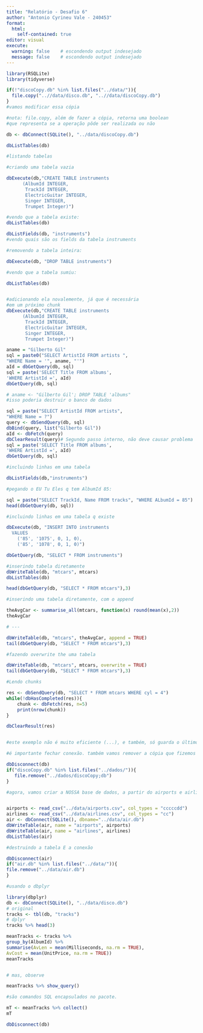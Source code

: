 ---
title: "Relatório - Desafio 6"
author: "Antonio Cyrineu Vale - 240453"
format: 
  html:
    self-contained: true
editor: visual
execute:
  warning: false    # escondendo output indesejado 
  message: false    # escondendo output indesejado
---


```{r}
library(RSQLite)
library(tidyverse)

if(!"discoCopy.db" %in% list.files("../data/")){
  file.copy("..//data/disco.db", "..//data/discoCopy.db")
}
#vamos modificar essa cópia

#nota: file.copy, além de fazer a cópia, retorna uma boolean
#que representa se a operação pôde ser realizada ou não 

db <- dbConnect(SQLite(), "../data/discoCopy.db")
```

```{r}
dbListTables(db)

#listando tabelas
```

```{r}
#criando uma tabela vazia

dbExecute(db,"CREATE TABLE instruments
	  (AlbumId INTEGER,
	   TrackId INTEGER,
	   ElectricGuitar INTEGER,
	   Singer INTEGER,
	   Trumpet Integer)")

#vendo que a tabela existe:
dbListTables(db)
```

```{r}

dbListFields(db, "instruments")
#vendo quais são os fields da tabela instruments

#removendo a tabela inteira:

dbExecute(db, "DROP TABLE instruments")

#vendo que a tabela sumiu:

dbListTables(db)


#adicionando ela novalemente, já que é necessária
#em um próximo chunk
dbExecute(db,"CREATE TABLE instruments
	  (AlbumId INTEGER,
	   TrackId INTEGER,
	   ElectricGuitar INTEGER,
	   Singer INTEGER,
	   Trumpet Integer)")

```

```{r}
aname = "Gilberto Gil"
sql = paste0("SELECT ArtistId FROM artists ",
"WHERE Name = '", aname, "'")
aId = dbGetQuery(db, sql)
sql = paste('SELECT Title FROM albums',
'WHERE ArtistId =', aId)
dbGetQuery(db, sql)

# aname <- "Gilberto Gil'; DROP TABLE 'albums"
#isso poderia destruir o banco de dados

```

```{r}
sql = paste("SELECT ArtistId FROM artists",
"WHERE Name = ?")
query <- dbSendQuery(db, sql)
dbBind(query, list("Gilberto Gil"))
aId <- dbFetch(query)
dbClearResult(query)# Segundo passo interno, não deve causar problema
sql = paste('SELECT Title FROM albums',
'WHERE ArtistId =', aId)
dbGetQuery(db, sql)
```

```{r}
#incluindo linhas em uma tabela

dbListFields(db,"instruments")

#pegando o EU Tu Eles q tem AlbumId 85:

sql = paste("SELECT TrackId, Name FROM tracks", "WHERE ALbumId = 85")
head(dbGetQuery(db, sql))
```

```{r}
#incluindo linhas em uma tabela q existe

dbExecute(db, "INSERT INTO instruments
  VALUES 
    ('85', '1075', 0, 1, 0),
    ('85', '1078', 0, 1, 0)")

dbGetQuery(db, "SELECT * FROM instruments")
```

```{r}
#inserindo tabela diretamente
dbWriteTable(db, "mtcars", mtcars)
dbListTables(db)

head(dbGetQuery(db, "SELECT * FROM mtcars"),3)
```

```{r}
#inserindo uma tabela diretamente, com o append

theAvgCar <- summarise_all(mtcars, function(x) round(mean(x),2))
theAvgCar

# ---

dbWriteTable(db, "mtcars", theAvgCar, append = TRUE)
tail(dbGetQuery(db, "SELECT * FROM mtcars"),3)

```

```{r}
#fazendo overwrite the uma tabela

dbWriteTable(db, "mtcars", mtcars, overwrite = TRUE)
tail(dbGetQuery(db, "SELECT * FROM mtcars"),3)
```

```{r}

#Lendo chunks

res <- dbSendQuery(db, "SELECT * FROM mtcars WHERE cyl = 4")
while(!dbHasCompleted(res)){
	chunk <- dbFetch(res, n=5)
	print(nrow(chunk))
}

dbClearResult(res)


#este exemplo não é muito eficiente (...), e também, só guarda o último chunk.


```

```{r}

#é importante fechar conexão. também vamos remover a cópia que fizemos da disco.db

dbDisconnect(db)
if("discoCopy.db" %in% list.files("../dados/")){
   file.remove("../dados/discoCopy;db")
}


```

```{r}

#agora, vamos criar a NOSSA base de dados, a partir do airports e airlines


airports <- read_csv("../data/airports.csv", col_types = "cccccdd")
airlines <- read_csv("../data/airlines.csv", col_types = "cc")
air <- dbConnect(SQLite(), dbname="../data/air.db")
dbWriteTable(air, name = "airports", airports)
dbWriteTable(air, name = "airlines", airlines)
dbListTables(air)

```

```{r}

#destruindo a tabela E a conexão

dbDisconnect(air)
if("air.db" %in% list.files("../data/")){
file.remove("../data/air.db")
}

```

```{r}

#usando o dbplyr

library(dbplyr)
db <- dbConnect(SQLite(), "../data/disco.db")
# original
tracks <- tbl(db, "tracks")
# dplyr
tracks %>% head(3)

```
```{r}
meanTracks <- tracks %>%
group_by(AlbumId) %>%
summarise(AvLen = mean(Milliseconds, na.rm = TRUE),
AvCost = mean(UnitPrice, na.rm = TRUE))
meanTracks


# mas, observe

meanTracks %>% show_query()

#são comandos SQL encapsulados no pacote.

```

```{r}
mT <- meanTracks %>% collect()
mT

dbDisconnect(db)

```







